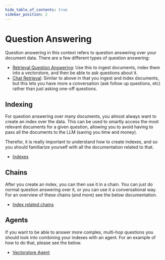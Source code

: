 ```yaml
---
hide_table_of_contents: true
sidebar_position: 2
---
```


# Question Answering

Question answering in this context refers to question answering over your document data.
There are a few different types of question answering:

- [Retrieval Question Answering](../modules/chains/index_related_chains/retrieval_qa): Use this to ingest documents, index them into a vectorstore, and then be able to ask questions about it.
- [Chat Retrieval](../modules/chains/index_related_chains/conversational_retrieval): Similar to above in that you ingest and index documents, but this lets you have more a conversation (ask follow up questions, etc) rather than just asking one-off questions.

## Indexing

For question answering over many documents, you almost always want to create an index over the data.
This can be used to smartly access the most relevant documents for a given question, allowing you to avoid having to pass all the documents to the LLM (saving you time and money).

Therefor, it is really important to understand how to create indexes, and so you should familiarize yourself with all the documentation related to that.

- [Indexes](../modules/indexes/index.mdx)

## Chains

After you create an index, you can then use it in a chain.
You can just do normal question answering over it, or you can use it a conversational way.
For an overview of these chains (and more) see the below documentation.

- [Index related chains](../modules/chains/index_related_chains/index.mdx)

## Agents

If you want to be able to answer more complex, multi-hop questions you should look into combining your indexes with an agent.
For an example of how to do that, please see the below.

- [Vectorstore Agent](../modules/agents/toolkits/examples/vectorstore.md)
